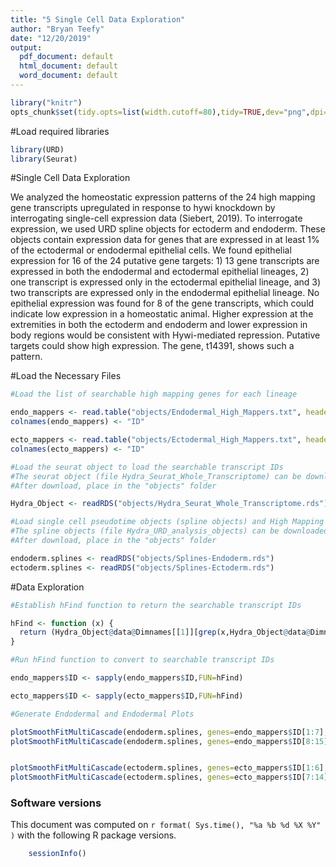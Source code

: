 ```yaml
---
title: "5 Single Cell Data Exploration"
author: "Bryan Teefy"
date: "12/20/2019"
output:
  pdf_document: default
  html_document: default
  word_document: default
---
```

```r

library("knitr")
opts_chunk$set(tidy.opts=list(width.cutoff=80),tidy=TRUE,dev="png",dpi=150)

```

#Load required libraries

```r

library(URD)
library(Seurat)

```

#Single Cell Data Exploration

We analyzed the homeostatic expression patterns of the 24 high mapping gene transcripts upregulated in response to hywi knockdown by interrogating single-cell expression data (Siebert, 2019). To interrogate expression, we used URD spline objects for ectoderm and endoderm. These objects contain expression data for genes that are expressed in at least 1% of the ectodermal or endodermal epithelial cells. We found epithelial expression for 16 of the 24 putative gene targets: 1) 13 gene transcripts are expressed in both the endodermal and ectodermal epithelial lineages, 2) one transcript is expressed only in the ectodermal epithelial lineage, and 3) two transcripts are expressed only in the endodermal epithelial lineage. No epithelial expression was found for 8 of the gene transcripts, which could indicate low expression in a homeostatic animal. Higher expression at the extremities in both the ectoderm and endoderm and lower expression in body regions would be consistent with Hywi-mediated repression. Putative targets could show high expression. The gene, t14391, shows such a pattern.  

#Load the Necessary Files

```r

#Load the list of searchable high mapping genes for each lineage

endo_mappers <- read.table("objects/Endodermal_High_Mappers.txt", header = F)
colnames(endo_mappers) <- "ID"

ecto_mappers <- read.table("objects/Ectodermal_High_Mappers.txt", header = F)
colnames(ecto_mappers) <- "ID"

#Load the seurat object to load the searchable transcript IDs
#The seurat object (file Hydra_Seurat_Whole_Transcriptome) can be downloaded from Dryad: https://doi.org/10.5061/dryad.v5r6077.
#After download, place in the "objects" folder

Hydra_Object <- readRDS("objects/Hydra_Seurat_Whole_Transcriptome.rds")

#Load single cell pseudotime objects (spline objects) and High Mapping Gene List
#The spline objects (file Hydra_URD_analysis_objects) can be downloaded from Dryad: https://doi.org/10.5061/dryad.v5r6077.
#After download, place in the "objects" folder

endoderm.splines <- readRDS("objects/Splines-Endoderm.rds")
ectoderm.splines <- readRDS("objects/Splines-Ectoderm.rds")

```

#Data Exploration

```r

#Establish hFind function to return the searchable transcript IDs

hFind <- function (x) {
  return (Hydra_Object@data@Dimnames[[1]][grep(x,Hydra_Object@data@Dimnames[[1]],ignore.case = T)])
}

#Run hFind function to convert to searchable transcript IDs

endo_mappers$ID <- sapply(endo_mappers$ID,FUN=hFind)

ecto_mappers$ID <- sapply(ecto_mappers$ID,FUN=hFind)

```


```r
#Generate Endodermal and Endodermal Plots

plotSmoothFitMultiCascade(endoderm.splines, genes=endo_mappers$ID[1:7], scaled=F, colors=c("Foot/Body"="#FF8C00", "Tentacle"="#1E90FF", "Hypostome"="#32CD32"),ncol=1)
plotSmoothFitMultiCascade(endoderm.splines, genes=endo_mappers$ID[8:15], scaled=F, colors=c("Foot/Body"="#FF8C00", "Tentacle"="#1E90FF", "Hypostome"="#32CD32"),ncol=1)


plotSmoothFitMultiCascade(ectoderm.splines, genes=ecto_mappers$ID[1:6], scaled=F, colors=c("Basal Disc"="#FF8C00", "Body Column"="#000000", "Tentacle"="#1E90FF", "Hypostome"="#32CD32"),ncol=1)
plotSmoothFitMultiCascade(ectoderm.splines, genes=ecto_mappers$ID[7:14], scaled=F, colors=c("Basal Disc"="#FF8C00", "Body Column"="#000000", "Tentacle"="#1E90FF", "Hypostome"="#32CD32"),ncol=1)

```

### Software versions 

This document was computed on `r format( Sys.time(), "%a %b %d %X %Y" )` with the following R package versions.\

```r
	sessionInfo()
```